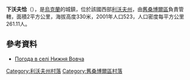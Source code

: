 {{coord|49|34|17|N|22|54|3|E|scale:100000|display=title}}

'''下沃夫恰'''（{{lang-uk|Нижня Вовча}}），是[[烏克蘭|烏克蘭]]的城鎮，位於該國西部[[利沃夫州|利沃夫州]]，由[[舊桑博爾區|舊桑博爾區]]負責管轄，面積2平方公里，海拔高度330米，2001年人口523，人口密度每平方公里261.11人。

==參考資料==
* [http://weather.in.ua/ua/l'vovskaja/16924 Погода в селі Нижня Вовча]{{Wayback|url=http://weather.in.ua/ua/l%27vovskaja/16924 |date=20181212090826 }}

[[Category:利沃夫州村落|Category:利沃夫州村落]]
[[Category:舊桑博爾區村落|Category:舊桑博爾區村落]]


{{Lviv-geo-stub}}